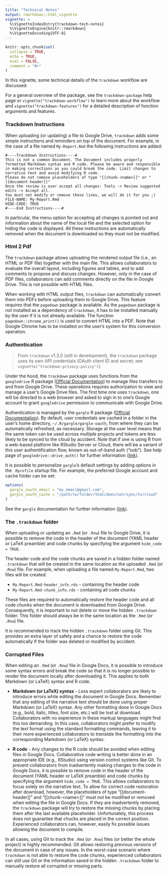 ```yaml
---
title: "Technical Notes"
output: rmarkdown::html_vignette
vignette: >
  %\VignetteIndexEntry{trackdown-tech-notes}
  %\VignetteEngine{knitr::rmarkdown}
  %\VignetteEncoding{UTF-8}
---
```


```r
knitr::opts_chunk$set(
  collapse = TRUE,
  echo = TRUE,
  eval = FALSE,
  comment = "#>"
)
```

In this vignette, some technical details of the `trackdown` workflow are discussed.

For a general overview of the package, see the `trackdown-package` help page or  `vignette("trackdown-workflow")` to learn more about the workflow and `vignette("trackdown-features")` for a detailed description of function arguments and features. 

### Trackdown Instructions {#instructions}

When uploading (or updating) a file to Google Drive, `trackdown` adds some simple instructions and reminders on top of the document. For example, in the case of a file named `My-Report.Rmd` the following instructions are added:

```
#----Trackdown Instructions----#
This is not a common Document. The Document includes properly formatted Markdown syntax and R code. Please be aware and responsible in making corrections as you could break the code. Limit changes to narrative text and avoid modifying R code.
Please do not remove placeholders of type "[[chunk-<name>]]" or "[[document-header]]"
Once the review is over accept all changes: Tools -> Review suggested edits -> Accept all.
You must not modify or remove these lines, we will do it for you ;)
FILE-NAME: My-Report.Rmd
HIDE-CODE: TRUE
#----End Instructions----#
```

In particular, the menu option for accepting all changes is pointed out and information about the name of the local file and the selected option for hiding the code is displayed. All these instructions are automatically removed when the document is downloaded so they must not be modified.

### Html 2 Pdf {#Html2Pdf}

The `trackdown` package allows uploading the rendered output file (i.e., an HTML or PDF file) together with the main file. This allows collaborators to evaluate the overall layout, including figures and tables, and to add comments to propose and discuss changes. However, only in the case of PDF files, collaborators can add comments directly on the file in Google Drive. This is not possible with HTML files.

When working with HTML output files, `trackdown` can automatically convert them into PDFs before uploading them to Google Drive. This feature requires that the `pagedown` package is available. As the `pagedown` package is not installed as a dependency of `trackdown`, it has to be installed manually by the user if it is not already available. The function `pagedown::chrome_print()` is used to convert HTML into a PDF. Note that Google Chrome has to be installed on the user’s system for this conversion operation.

### Authentication {#auth}

> From `trackdown` v1.3.0 (still in development), the `trackdown` package uses its own API credentials (OAuth client ID and secret; see `vignette("trackdown-privacy-policy")`). 

Under the hood, the `trackdown` package uses functions from the `googledrive` R package ([Official Documentation](https://googledrive.tidyverse.org/)) to manage files transfers to and from Google Drive. These operations requires authorization to view and manage a user’s Google Drive files.  The first time one uses `trackdown`, one will be directed to a web browser and asked to sign in to one’s Google account to grant `googledrive` permission to communicate with Google Drive.

Authentication is managed by the `gargle` R package ([Official Documentation](https://gargle.r-lib.org/index.html)). By default, user credentials are cached in a folder in the user’s home directory, `~/.R/gargle/gargle-oauth`, from where they can be automatically refreshed, as necessary. Storage at the user level means that the same token can be used across multiple projects and tokens are less likely to be synced to the cloud by accident. Note that if one is using R from a web-based platform like RStudio Server or Cloud, there will be a variant of this user authentification flow, known as out-of-band auth ("oob"). See help page of `googledrive::drive_auth()` for further information ([link](https://googledrive.tidyverse.org/reference/drive_auth.html)).

It is possible to personalize `gargle`’s default settings by adding options in the `.Rprofile` startup file. For example, the preferred Google account and cache folder can be set: 

```r
options(
  gargle_oauth_email = "my_email@gmail.com",
  gargle_oauth_cache = "/path/to/folder/that/does/not/sync/to/cloud"
)
```

See the `gargle` documentation for further information ([link](https://gargle.r-lib.org/reference/gargle_options.html)).

### The `.trackdown` folder {#hidden-folder}

When uploading or updating an `.Rmd` (or `.Rnw`) file to Google Drive, it is possible to remove the code in the header of the document (YAML header or LaTeX preamble) and code chunks by specifying the argument `hide_code = TRUE`.

The header code and the code chunks are saved in a hidden folder named `.trackdown` that will be created in the same location as the uploaded `.Rmd` (or `.Rnw`) file. For example, when uploading a file named `My-Report.Rmd`, two files will be created:

- `My-Report.Rmd-header_info.rds` - containing the header code
- `My-Report.Rmd-chunk_info.rds` - containing all code chunks

These files are required to automatically restore the header code and all code chunks when the document is downloaded from Google Drive. Consequently, it is important to not delete or move the hidden `.trackdown` folder. This folder should always be in the same location as the `.Rmd` (or `.Rnw`) file.

It is recommended to track the hidden `.trackdown` folder using Git. This provides an extra layer of safety and a chance to restore the code automatically if the folder was deleted or modified by accident.

### Corrupted Files {#corrupted}

When editing an `.Rmd` (or `.Rnw`) file in Google Docs, it is possible to introduce some syntax errors and break the code so that it is no longer possible to render the document locally after downloading it. This applies to both Markdown (or LaTeX) syntax and R code.

-  **Markdown (or LaTeX) syntax** - Less expert collaborators are likely to introduce errors while editing the document in Google Docs. Remember that any editing of the narrative text should be done using proper Markdown (or LaTeX) syntax. Any other formatting done in Google Docs (e.g., bold, italic, titles, font size, etc.) will be lost at download. Collaborators with no experience in these markup languages might find this too demanding. In this case, collaborators might prefer to modify the text format using the standard formatting commands, leaving it to their more experienced collaborators to *translate* the formatting into the corresponding Markdown (or LaTeX) syntax. 

- **R code** - Any changes to the R code should be avoided when editing files in Google Docs. Collaborative code writing is better done in an appropriate IDE (e.g., RStudio) using version control systems like Git. To prevent collaborators from inadvertently making changes to the code in Google Docs, it is possible to remove code in the header of the document (YAML header or LaTeX preamble) and code chunks by specifying the argument `hide_code = TRUE`. This allows collaborators to focus solely on the narrative text. To allow for correct code restoration after download, however, the placeholders of type “[[document-header]]” and “[[chunk-\<name\>]]” must not be modified or removed when editing the file in Google Docs. If they are inadvertently removed, the `trackdown` package will try to restore the missing chunks by placing them after the last available placeholder. Unfortunately, this process does not guarantee that chucks are placed in the correct position. Experienced collaborators can, however, easily fix possible issues allowing the document to compile. 

In all cases, using Git to track the `.Rmd` (or `.Rnw`) files (or better the whole project) is highly recommended. Git allows restoring previous versions of the document in case of any issues. In the worst-case scenario where `trackdown` is not able to restore the code chunks, experienced collaborators can still use Git or the information saved in the hidden `.trackdown` folder to manually restore all corrupted or missing parts.
